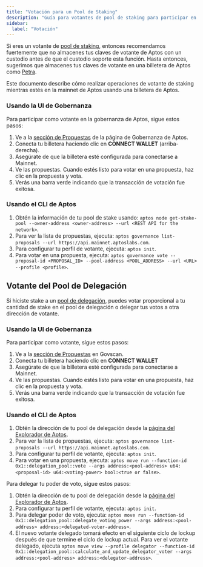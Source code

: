 ```yaml
---
title: "Votación para un Pool de Staking"
description: "Guía para votantes de pool de staking para participar en la gobernanza de Aptos usando tanto la UI de Gobernanza como el CLI de Aptos para votación de propuestas y delegación."
sidebar:
  label: "Votación"
---
```


Si eres un votante de [pool de staking](/es/network/blockchain/staking), entonces recomendamos fuertemente que no almacenes tus claves de votante de Aptos con un
custodio antes de que el custodio soporte esta función. Hasta entonces, sugerimos que almacenes tus claves de votante en una billetera de Aptos
como [Petra](https://petra.app/).

Este documento describe cómo realizar operaciones de votante de staking mientras estés en la mainnet de Aptos usando una billetera de Aptos.

### Usando la UI de Gobernanza

Para participar como votante en la gobernanza de Aptos, sigue estos pasos:

1. Ve a la [sección de Propuestas](https://governance.aptosfoundation.org/) de la página de Gobernanza de Aptos.
2. Conecta tu billetera haciendo clic en **CONNECT WALLET** (arriba-derecha).
3. Asegúrate de que la billetera esté configurada para conectarse a Mainnet.
4. Ve las propuestas. Cuando estés listo para votar en una propuesta, haz clic en la propuesta y vota.
5. Verás una barra verde indicando que la transacción de votación fue exitosa.

### Usando el CLI de Aptos

1. Obtén la información de tu pool de stake usando: `aptos node get-stake-pool --owner-address <owner-address> --url <REST API for the network>`.
2. Para ver la lista de propuestas, ejecuta: `aptos governance list-proposals --url https://api.mainnet.aptoslabs.com`.
3. Para configurar tu perfil de votante, ejecuta: `aptos init`.
4. Para votar en una propuesta, ejecuta: `aptos governance vote --proposal-id <PROPOSAL_ID> --pool-address <POOL_ADDRESS> --url <URL> --profile <profile>`.

## Votante del Pool de Delegación

Si hiciste stake a un [pool de delegación](/es/network/blockchain/delegated-staking), puedes votar proporcional a tu cantidad de stake en el pool de delegación o delegar tus votos a otra dirección de votante.

### Usando la UI de Gobernanza

Para participar como votante, sigue estos pasos:

1. Ve a la [sección de Propuestas](https://govscan.live/aptos-proposals) en Govscan.
2. Conecta tu billetera haciendo clic en **CONNECT WALLET**
3. Asegúrate de que la billetera esté configurada para conectarse a Mainnet.
4. Ve las propuestas. Cuando estés listo para votar en una propuesta, haz clic en la propuesta y vota.
5. Verás una barra verde indicando que la transacción de votación fue exitosa.

### Usando el CLI de Aptos

1. Obtén la dirección de tu pool de delegación desde la [página del Explorador de Aptos](https://explorer.aptoslabs.com/validators/delegation?network=mainnet).
2. Para ver la lista de propuestas, ejecuta: `aptos governance list-proposals --url https://api.mainnet.aptoslabs.com`.
3. Para configurar tu perfil de votante, ejecuta: `aptos init`.
4. Para votar en una propuesta, ejecuta: `aptos move run --function-id 0x1::delegation_pool::vote --args address:<pool-address> u64:<proposal-id> u64:<voting-power> bool:<true or false>`.

Para delegar tu poder de voto, sigue estos pasos:

1. Obtén la dirección de tu pool de delegación desde la [página del Explorador de Aptos](https://explorer.aptoslabs.com/validators/delegation?network=mainnet).
2. Para configurar tu perfil de votante, ejecuta: `aptos init`.
3. Para delegar poder de voto, ejecuta: `aptos move run --function-id 0x1::delegation_pool::delegate_voting_power --args address:<pool-address> address:<delegated-voter-address>`.
4. El nuevo votante delegado tomará efecto en el siguiente ciclo de lockup después de que termine el ciclo de lockup actual. Para ver el votante delegado, ejecuta `aptos move view --profile delegator --function-id 0x1::delegation_pool::calculate_and_update_delegator_voter --args address:<pool-address> address:<delegator-address>`.
